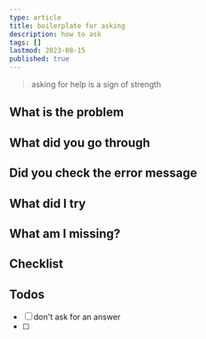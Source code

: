 ```yaml
---
type: article
title: boilerplate for asking
description: how to ask
tags: []
lastmod: 2023-08-15
published: true
---
```


> asking for help is a sign of strength


## What is the problem

## What did you go through

## Did you check the error message

## What did I try

## What am I missing?


## Checklist


## Todos
- [ ] don't ask for an answer
- [ ] 
